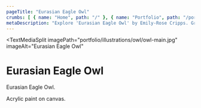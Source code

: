```yaml
---
pageTitle: "Eurasian Eagle Owl"
crumbs: [ { name: "Home", path: "/" }, { name: "Portfolio", path: "/portfolio" }, { name: "Illustrations", path: "/portfolio/illustrations" }, { name: "Eurasian Eagle Owl", path: "/portfolio/illustrations/owl" } ]
metaDescription: "Explore 'Eurasian Eagle Owl' by Emily-Rose Cripps. Graphic designer based in Oxford, UK. Book-making, exhibition design and more."
---
```


<TextMediaSplit
    imagePath="portfolio/illustrations/owl/owl-main.jpg"
    imageAlt="Eurasian Eagle Owl"
>

# Eurasian Eagle Owl

Eurasian Eagle Owl.

Acrylic paint on canvas.

</TextMediaSplit>